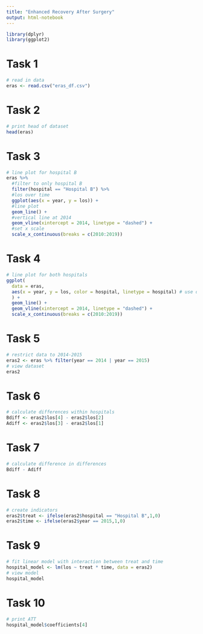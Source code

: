 ```yaml
---
title: "Enhanced Recovery After Surgery"
output: html-notebook
---
```


```r
library(dplyr)
library(ggplot2)
```
# Task 1
```r
# read in data
eras <- read.csv("eras_df.csv")
```
# Task 2
```r
# print head of dataset
head(eras)
```
# Task 3
```r
# line plot for hospital B
eras %>%
  #filter to only hospital B
  filter(hospital == "Hospital B") %>% 
  #los over time
  ggplot(aes(x = year, y = los)) + 
  #line plot
  geom_line() +
  #vertical line at 2014
  geom_vline(xintercept = 2014, linetype = "dashed") +
  #set x scale
  scale_x_continuous(breaks = c(2010:2019))
  ```
# Task 4
```r
# line plot for both hospitals
ggplot(
  data = eras, 
  aes(x = year, y = los, color = hospital, linetype = hospital) # use different line types/colors to distinguish hospitals
  ) +
  geom_line() +
  geom_vline(xintercept = 2014, linetype = "dashed") +
  scale_x_continuous(breaks = c(2010:2019))
```
# Task 5
```r
# restrict data to 2014-2015
eras2 <- eras %>% filter(year == 2014 | year == 2015)
# view dataset
eras2
```
# Task 6
```r
# calculate differences within hospitals
Bdiff <- eras2$los[4] - eras2$los[2]
Adiff <- eras2$los[3] - eras2$los[1]
```
# Task 7
```r
# calculate difference in differences
Bdiff - Adiff
```
# Task 8
```r
# create indicators
eras2$treat <- ifelse(eras2$hospital == "Hospital B",1,0)
eras2$time <- ifelse(eras2$year == 2015,1,0)
```
# Task 9
```r
# fit linear model with interaction between treat and time
hospital_model <- lm(los ~ treat * time, data = eras2)
# view model
hospital_model
```
# Task 10
```r
# print ATT
hospital_model$coefficients[4]
```